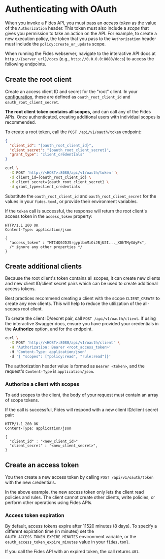
# Authenticating with OAuth

When you invoke a Fides API, you must pass an _access token_ as the value of the `Authorization` header. This token must also include a _scope_ that gives you permission to take an action on the API. For example, to create a new execution policy, the token that you pass to the `Authorization` header must include the `policy:create_or_update` scope.

<Callout>When running the Fides webserver, navigate to the interactive API docs at `http://{server_url}/docs` (e.g., `http://0.0.0.0:8080/docs`) to access the following endpoints.</Callout>

## Create the root client
Create an access client ID and secret for the "root" client. In your [configuration](../../installation/configuration), these are defined as `oauth_root_client_id` and `oauth_root_client_secret`.

**The root client token contains all scopes,** and can call any of the Fides APIs. Once authenticated, creating additional users with individual scopes is recommended.

To create a root token, call the `POST /api/v1/oauth/token` endpoint:

```json filename="POST /api/v1/oauth/token"
{
  "client_id": "{oauth_root_client_id}",
  "client_secret": "{oauth_root_client_secret}",
  "grant_type": "client_credentials"
}
```

```sh filename="Curl options"
curl \
  -X POST 'http://<HOST>:8080/api/v1/oauth/token' \
  -d client_id={oauth_root_client_id} \
  -d client_secret={oauth_root_client_secret} \
  -d grant_type=client_credentials
```

Substitute the `oauth_root_client_id` and `oauth_root_client_secret` for the values in your `fides.toml`, or provide their environment variables.

If the `token` call is successful, the response will return the root client's access token in the `access_token` property:

```
HTTP/1.1 200 OK
Content-Type: application/json

{
  "access_token" : "MTI4Q0JDJSrgyplbmMiOiJBjU2I..._X0hTMyXAyPx",
  /* ignore any other properties */
}
```

## Create additional clients

Because the root client's token contains all scopes, it can create new clients and new client ID/client secret pairs which can be used to create additional access tokens.

<Callout>Best practices recommend creating a client with the scope `CLIENT_CREATE` to create any new clients. This will help to reduce the utilization of the all-scopes root client.</Callout>

To create the client ID/secret pair, call `POST /api/v1/oauth/client`. If using the interactive Swagger docs, ensure you have provided your credentials in the **Authorize** option, and for the endpoint.

```sh filename="Curl options"
curl \
  -X POST 'http://<HOST>:8080/api/v1/oauth/client' \
  -H 'Authorization: Bearer <root_access_token>'
  -H 'Content-Type: application/json'
  -d '{ "scopes": ["policy:read", "rule:read"]}'
```

The authorization header value is formed as `Bearer <token>`, and the request's `Content-Type` is `application/json`.
### Authorize a client with scopes

To add scopes to the client, the body of your request must contain an array of scope tokens.

If the call is successful, Fides will respond with a new client ID/client secret pair:

```
HTTP/1.1 200 OK
Content-Type: application/json

{
  "client_id" : "<new_client_id>"
  "client_secret" : "<new_client_secret>",
}
```
## Create an access token
You then create a new access token by calling `POST /api/v1/oauth/token` with the new credentials.

In the above example, the new access token only lets the client read policies and rules. The client cannot create other clients, write policies, or perform other operations using Fides APIs.

### Access token expiration

By default, access tokens expire after 11520 minutes (8 days). To specify a different expiration time (in minutes) set the `OAUTH_ACCESS_TOKEN_EXPIRE_MINUTES` environment variable, or the `oauth_access_token_expire_minutes` value in your `fides.toml`.

If you call the Fides API with an expired token, the call returns `401`.

